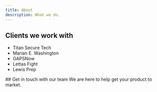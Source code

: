 ```yaml
---
title: About
description: What we do.
---
```


## Clients we work with

* Titan Secure Tech
* Marian E. Washington
* GAPSNow
* Lettas Fight
* Lewis Prep

<Card href="/booking">
    ## Get in touch with our team
    We are here to help get your product to market.
</Card>
